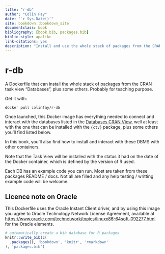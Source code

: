 ```yaml
--- 
title: "r-db"
author: "Colin Fay"
date: "`r Sys.Date()`"
site: bookdown::bookdown_site
documentclass: book
bibliography: [book.bib, packages.bib]
biblio-style: apalike
link-citations: yes
description: "Install and use the whole stack of packages from the CRAN task view \"Databases\", plus some others. Probably for teaching purpose."
---
```


# r-db {-}

A Dockerfile that can install the whole stack of packages from the CRAN task view "Databases", plus some others. Probably for teaching purpose.

Get it with:

```
docker pull colinfay/r-db
```

Once launched, this Docker image has everything needed to connect and interact with the databases listed in the [Databases CRAN View](https://cran.r-project.org/web/views/Databases.html), well at least with the one that can be installed with the `{ctv}` package, plus some others you'll find listed below.

In this book, you'll also find how to install and interact with these DBMS with other containers.

Note that the Task View will be installed with the status it had on the date of the Docker container, which is defined by the version of R used.

Each DB has an example code you can run. Most are taken from these packages README / docs. Not all are filled and any help testing / writting example code will be welcome.

## Licence note on Oracle {-}

This Dockerfile uses the Oracle Instant Client driver, and by using this image you agree to Oracle Technology Network License Agreement, available at <https://www.oracle.com/technetwork/topics/linuxx86-64soft-092277.html> for the Oracle elements.


```r
# automatically create a bib database for R packages
knitr::write_bib(c(
  .packages(), 'bookdown', 'knitr', 'rmarkdown'
), 'packages.bib')
```
